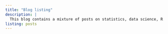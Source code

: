 ```yaml
---
title: "Blog listing"
description: |
  This blog contains a mixture of posts on statistics, data science, R and academia.
listing: posts
---
```

